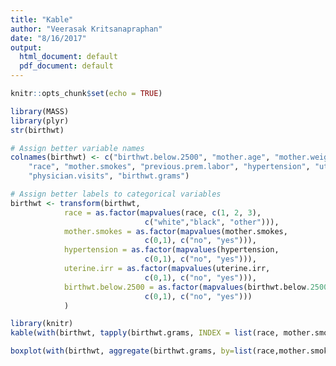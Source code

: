 ```yaml
---
title: "Kable"
author: "Veerasak Kritsanapraphan"
date: "8/16/2017"
output:
  html_document: default
  pdf_document: default
---
```


```r
knitr::opts_chunk$set(echo = TRUE)
```

```r
library(MASS)
library(plyr)
str(birthwt)
```

```r
# Assign better variable names
colnames(birthwt) <- c("birthwt.below.2500", "mother.age", "mother.weight", 
    "race", "mother.smokes", "previous.prem.labor", "hypertension", "uterine.irr", 
    "physician.visits", "birthwt.grams")

# Assign better labels to categorical variables
birthwt <- transform(birthwt, 
            race = as.factor(mapvalues(race, c(1, 2, 3), 
                              c("white","black", "other"))),
            mother.smokes = as.factor(mapvalues(mother.smokes, 
                              c(0,1), c("no", "yes"))),
            hypertension = as.factor(mapvalues(hypertension, 
                              c(0,1), c("no", "yes"))),
            uterine.irr = as.factor(mapvalues(uterine.irr, 
                              c(0,1), c("no", "yes"))),
            birthwt.below.2500 = as.factor(mapvalues(birthwt.below.2500,
                              c(0,1), c("no", "yes")))
            )

```

```r
library(knitr)
kable(with(birthwt, tapply(birthwt.grams, INDEX = list(race, mother.smokes), FUN=mean)), format = "markdown")
```

```r
boxplot(with(birthwt, aggregate(birthwt.grams, by=list(race,mother.smokes), FUN=mean)))
```
